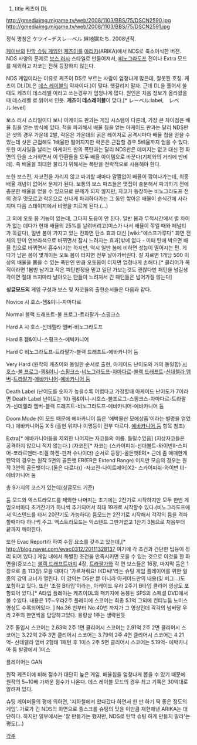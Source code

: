 #title 케츠이 DL

http://gmediaimg.migame.tv/web/2008/1103/BBS/75/DSCN2590.jpg
http://gmediaimg.migame.tv/web/2008/1103/BBS/75/DSCN2591.jpg

정식 명칭은 ケツイ~デスレ―ベル 絆地獄たち. 2008년작.

[[케이브]]의 [[탄막 슈팅 게임]]인 [[케츠이]]를 [[아리카]](ARIKA)에서 NDS로 축소이식한 버전. NDS 사양의 문제로 [[보스 러시]] 스타일로 만들어져서, [[비노그라도프]] 전이나 Extra 모드를 제외하고 자코는 전혀 등장하지 않는다.

NDS 게임이라는 이유로 케츠이 DS로 부르는 사람이 엄청나게 많은데, 잘못된 호칭. 케츠이 DL(DL은 [[데스 레이블]]의 약자이다.)이 맞다. 헷갈리지 말자.
근데 DL을 풀어서 쓸때도 케츠이 데스레벨 이라고 쓰는경우가 엄청나게 많다.
원인은 처음 정보가 올라왔을때 데스레벨 로 읽어서 인듯.
'''케츠이 데스레이블'''이 맞다.[* レーベル:label,　レベル:level]


보스 러시 스타일이다 보니 아케이드 판과는 게임 시스템이 다른데, 가장 큰 차이점은 배율 칩을 얻는 방식에 있다. 적을 파괴해서 배율 칩을 얻는 아케이드 판과는 달리 NDS판은 샷의 경우 가운데 2발, 락온은 가운데의 굵은 레이저로 공격시마다 배율 칩을 얻을 수 있는데 샷은 근접해도 1배율만 떨어지지만 락온은 근접할 경우 5배율까지 얻을 수 있다. 또한 미사일을 날리는 아케이드 판의 폭탄과는 달리 NDS판은 데미지는 없고 대신 전 화면의 탄을 소거하면서 이 탄환들을 모두 배율 아이템으로 바꾼다(기체와의 거리에 반비례). 즉 배율을 최대한 불리기 위해서는 폭탄을 전략적으로 사용해야 한다.

또한 보스전, 자코전을 가리지 않고 파괴할 때마다 얄짤없이 배율이 깎여나가는데, 최종 배율 개념이 없어서 문제가 된다. 보통의 보스 파츠들은 맷집이 충분해서 파괴하기 전에 충분한 배율을 얻을 수 있으므로 문제가 되지 않지만, 자코가 등장하는 비노그라도프 전의 경우 멋모르고 락온으로 신나게 파괴하다가는 그 동안 쌓아온 배율이 순식간에 사라지며 다음 스테이지에서 비명을 지르게 된다.(...)

그 외에 오토 봄 기능이 있는데, 그다지 도움이 안 된다. 일반 봄과 무적시간에서 별 차이가 없는 데다가 현재 배율의 25%를 날려버리고(미스가 나서 배율이 깎일 때와 페널티가 똑같다), 일반 봄이 가지고 있는 전화면 탄소 효과 대신 [wiki:"에스프가루다" 화면 전체의 탄이 연보라색으로 바뀌면서 잠시 느려지는 효과]밖에 없다 - 이때 탄에 박으면 배율 칩으로 바뀌면서 흡수되기는 하지만, 역시 일반 봄에 비하면 성능이 떨어지는 편. 게다가 남은 봄이 몇개이든 오토 봄이 터지면 전부 날아가버린다. 잘 지르면 1개당 500 이상의 배율을 뽑을 수 있는 폭탄인 만큼 오토봄이 터지면 엄청나게 손해다.[* 클리어가 목적이라면 1봄만 남기고 작은 피탄판정을 믿고 일단 가보는것도 괜찮다만 패턴을 넘길생각이면 절대 쓰지마라 날아오는 탄들이 느려져서 긴 패턴들은 넘어가질 않는다]


'''싱글모드의''' 게임 구성과 보스 및 자코들의 출현순서들은 다음과 같다. 

Novice 
시 호스-젬&이니-자마다르

Normal
블랙 드래프트-불 프로그-트라팔가-스핑크스

Hard A
시 호스-신데렐라 앰버-비노그라도프

Hard B
젬&이니-스핑크스-에박카니어

Hard C
비노그라도프-트라팔가-블랙 드래프트-에바카니어 둠

Very Hard (원작의 케츠이와 동일한 순서로 출현, 아케이드 난이도와 거의 동일함)
[[시 호스]]-[[불 프로그]]-[[젬&이니]]-[[스핑크스]]-[[비노그라도프]]-[[자마다르]]-[[블랙 드래프트]]-[[신데렐라 앰버]]-[[트라팔가]]-[[에바카니어]]-[[에바카니어 둠]]

Death Label (난이도를 숫자가 높을수록 어렵다고 가정할때 아케이드 난이도가 7이라면 Death Label 난이도는 10)
젬&이니-시호스-불프로그-스핑크스-자마다르-트라팔가-신데렐라 앰버-블랙 드래프트-비노그라도프-에바카니어-에바카니어 둠

Doom Mode (이 모드 때문에 에바카니어 둠은 '에박물산 모에상품'이라는 별명을 얻었다.)
에바카니어둠 X 5 (출현 위치나 이명등이 전부 다르다. [[에바카니어 둠]] 항목 참조)

Extra[* 에바카니어둠을 제외한 나머지는 자코들의 이름. 틀릴수있음] (지상자코들은 공격하지 않으니 적지 않는다.)
(자코전[* 자코는 (스카이피쉬-선더볼트-와이번II-스피어-코라르맨터-티겔 하켄-판저 슈나이더) 순서로 등장]-골든뱃ER[* 근데 좀 애매한게 탄막의 경우는 원작 5면의 골든뱃 ER(ER은 Extend Range) 이지만 모습의 경우는 원작 3면의 골든뱃이다.(둘은 다르다)] -자코전-나이트메어)X2- 스카이피쉬-와이번 II)-에바카니어 둠    



총 9가지의 코스가 있는데(싱글모드 기준)

둠 모드와 엑스트라모드를 제외한 나머지는 초기에는 2잔기로 시작하지만 모두 한번 게임오버마다 초기잔기가 하나씩 추가되어서 최대 19개로 시작할수 있다.(비노그라도프에서 익스텐드를 타서 20잔기도 가능하다)
둠모드는 2잔기로 시작해서 각각의 둠을 격파할때마다 하나씩 주고.
엑스트라모드는 익스텐드 그딴거없고 1잔기 3봄으로 처음부터 끝까지 깨야한다.


또한 Evac Report라 하여 수집 요소를 갖추고 있는데,[* http://blog.naver.com/evac0312/20111328137 여기에 각 조건과 간단한 팁등이 정리 되어 있다.] 게임 내에서 특별한 조건을 만족시키면 모을 수 있는 것으로 이것을 한 화면을(중보스는 [[블랙 드래프트]]까지 4장, [[트라팔가]]와 각 면 보스들은 16장, 마지막 둠은 1장으로 총 113장) 모을 때마다 '가르쳐줘요! IKD씨!'라는 슈팅 게임 플레이어를 위한 일종의 강의 코너가 열린다. 이 강의는 DS판 뿐 아니라 아케이드판의 내용(및 버그...)도 포함하고 있다. 또한 '초절 B타입'이라는, 아케이드 우라 2주기 B타입 클리어 영상도 포함되어 있다.[* A타입 플레이는 케츠이DL의 패키지에 동봉된 SPS의 스페셜 DVD에서 볼 수있다. 내용은 1주~우라2주 플레이에 스코어는 최종 5.1억 그외에 컨티뉴둠 노미스영상도 수록되어있다. ] 
No.36 번부터 No.40번 까지가 그 영상인데 각각의 넘버당 우라 2주의 한면씩을 담당하고있다. 용량상 1주는 생략된듯


2주 돌입시 스코어는 2.63억
2주 1면 클리어시 스코어는 2.91억
2주 2면 클리어시 스코어는 3.22억
2주 3면 클리어시 스코어는 3.79억
2주 4면 클리어시 스코어는 4.21억- 신데렐라 앰버 2형태 1패턴 후 1미스
2주 5면 클리어시 스코어는 5.19억- 에박카니아 둠 발광에서 1미스

플레이어는 GAN


원작 케츠이에 비해 점수가 대단히 높은 게임. 배율칩을 엄청나게 뽑을 수 있기 때문에 원작의 5~10배 가까운 점수가 나온다. 데스 레이블 모드의 경우 최고 기록은 30억대로 알려져 있다. 

슈팅 게이머들의 평에 의하면, '지하철에서 왔다갔다 하면서 한 판 하기 딱 좋은 정도의 게임'. 가로가 긴 NDS의 화면으로 종스크롤 슈팅의 맛을 이만큼 재현해낸 ARIKA는 대단하다. 하지만 일부에서는 '잘 만들기는 했지만, NDS로 탄막 슈팅 하게 만들지 말라'는 평도(...)


[[각주]]
